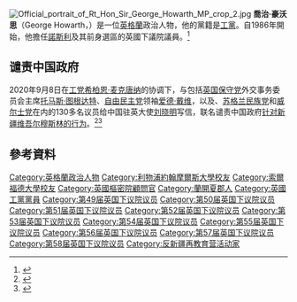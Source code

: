 [[File:Official_portrait_of_Rt_Hon_Sir_George_Howarth_MP_crop_2.jpg|thumb]]
'''喬治·豪沃思'''（George Howarth，{{bd|1949年|6月29日}}）是一位[[英格蘭|英格蘭]]政治人物，他的黨籍是[[工黨_(英國)|工黨]]。自1986年開始，他擔任[[諾斯利_(英國國會選區)|諾斯利]]及其前身選區的英國下議院議員。<ref>{{Cite web |url=http://www.burkespeerage.com/Search/FamilyHomepageFull.aspx?FID=6958 |title=www.burkespeerage.com |accessdate=2016-03-07 |archive-date=2020-05-26 |archive-url=https://web.archive.org/web/20200526114950/https://www.burkespeerage.com/Search/FamilyHomepageFull.aspx?FID=6958%2F |dead-url=no }}</ref>

==谴责中国政府==
2020年9月8日在[[英国工党|工党]][[希柏恩·麦克唐纳|希柏恩·麦克唐纳]]的协调下，与包括[[英国保守党|英国保守党]]外交事务委员会主席[[托马斯·图根达特|托马斯·图根达特]]、[[自由民主党_(英国)|自由民主党]]领袖[[爱德·戴维|爱德·戴维]]，以及{{le|英国绿党|Green Party (UK)}}、[[苏格兰民族党|苏格兰民族党]]和[[威尔士党|威尔士党]]在内的130多名议员给中国驻英大使[[刘晓明|刘晓明]]写信，联名谴责中国政府[[新疆再教育营|针对新疆维吾尔穆斯林的行为]]。<ref>{{cite news |author1=法广 |title=英国近百名议员联名谴责中共针对新疆维吾尔穆斯林的行为 |url=https://www.rfi.fr/cn/%E4%B8%AD%E5%9B%BD/20200909-%E8%8B%B1%E5%9B%BD%E8%BF%91%E7%99%BE%E5%90%8D%E8%AE%AE%E5%91%98%E8%81%94%E5%90%8D%E8%B0%B4%E8%B4%A3%E4%B8%AD%E5%85%B1%E9%92%88%E5%AF%B9%E6%96%B0%E7%96%86%E7%BB%B4%E5%90%BE%E5%B0%94%E7%A9%86%E6%96%AF%E6%9E%97%E7%9A%84%E8%A1%8C%E4%B8%BA |accessdate=2020-09-29 |agency=RFI |date=2020-09-10 |archive-date=2020-09-10 |archive-url=https://web.archive.org/web/20200910225118/https://www.rfi.fr/cn/%E4%B8%AD%E5%9B%BD/20200909-%E8%8B%B1%E5%9B%BD%E8%BF%91%E7%99%BE%E5%90%8D%E8%AE%AE%E5%91%98%E8%81%94%E5%90%8D%E8%B0%B4%E8%B4%A3%E4%B8%AD%E5%85%B1%E9%92%88%E5%AF%B9%E6%96%B0%E7%96%86%E7%BB%B4%E5%90%BE%E5%B0%94%E7%A9%86%E6%96%AF%E6%9E%97%E7%9A%84%E8%A1%8C%E4%B8%BA |dead-url=no }}</ref><ref>{{cite news |author1=DAVID ALTON |title=Led by Siobhain McDonagh MP, 130 parliamentarians have today written to the Chinese Ambassador to the UK condemning treatment of Uyghur people in Xinjiang |url=https://davidalton.net/2020/09/08/led-by-siobhain-mcdonagh-mp-130-parliamentarians-have-today-written-to-the-chinese-ambassador-to-the-uk-condemning-treatment-of-uyghur-people-in-xinjiang/ |accessdate=2020-09-29 |date=2020-09-08 |archive-date=2020-09-17 |archive-url=https://web.archive.org/web/20200917001800/https://davidalton.net/2020/09/08/led-by-siobhain-mcdonagh-mp-130-parliamentarians-have-today-written-to-the-chinese-ambassador-to-the-uk-condemning-treatment-of-uyghur-people-in-xinjiang/ |dead-url=no }}</ref>
==參考資料==
{{Reflist}}

{{DEFAULTSORT:Howarth, George}}
[[Category:英格蘭政治人物|Category:英格蘭政治人物]]
[[Category:利物浦約翰摩爾斯大學校友|Category:利物浦約翰摩爾斯大學校友]]
[[Category:索爾福德大學校友|Category:索爾福德大學校友]]
[[Category:英國樞密院顧問官|Category:英國樞密院顧問官]]
[[Category:蘭開夏郡人|Category:蘭開夏郡人]]
[[Category:英國工黨黨員|Category:英國工黨黨員]]
[[Category:第49届英国下议院议员|Category:第49届英国下议院议员]]
[[Category:第50届英国下议院议员|Category:第50届英国下议院议员]]
[[Category:第51届英国下议院议员|Category:第51届英国下议院议员]]
[[Category:第52届英国下议院议员|Category:第52届英国下议院议员]]
[[Category:第53届英国下议院议员|Category:第53届英国下议院议员]]
[[Category:第54届英国下议院议员|Category:第54届英国下议院议员]]
[[Category:第55届英国下议院议员|Category:第55届英国下议院议员]]
[[Category:第56届英国下议院议员|Category:第56届英国下议院议员]]
[[Category:第57届英国下议院议员|Category:第57届英国下议院议员]]
[[Category:第58届英国下议院议员|Category:第58届英国下议院议员]]
[[Category:反新疆再教育营活动家|Category:反新疆再教育营活动家]]